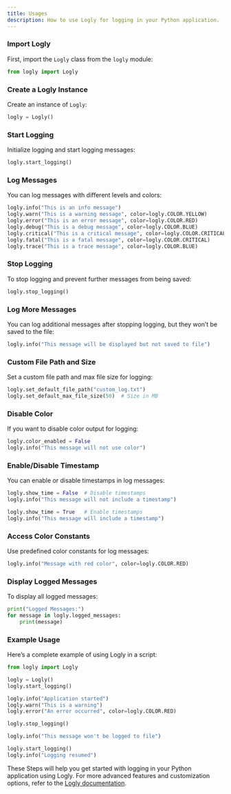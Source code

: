 ```yaml
---
title: Usages
description: How to use Logly for logging in your Python application.
---
```



<Steps>

### Import Logly

First, import the `Logly` class from the `logly` module:

```python
from logly import Logly
```

### Create a Logly Instance

Create an instance of `Logly`:

```python
logly = Logly()
```

### Start Logging

Initialize logging and start logging messages:

```python
logly.start_logging()
```

### Log Messages

You can log messages with different levels and colors:

```python
logly.info("This is an info message")
logly.warn("This is a warning message", color=logly.COLOR.YELLOW)
logly.error("This is an error message", color=logly.COLOR.RED)
logly.debug("This is a debug message", color=logly.COLOR.BLUE)
logly.critical("This is a critical message", color=logly.COLOR.CRITICAL)
logly.fatal("This is a fatal message", color=logly.COLOR.CRITICAL)
logly.trace("This is a trace message", color=logly.COLOR.BLUE)
```

### Stop Logging

To stop logging and prevent further messages from being saved:

```python
logly.stop_logging()
```

### Log More Messages

You can log additional messages after stopping logging, but they won’t be saved to the file:

```python
logly.info("This message will be displayed but not saved to file")
```

### Custom File Path and Size

Set a custom file path and max file size for logging:

```python
logly.set_default_file_path("custom_log.txt")
logly.set_default_max_file_size(50)  # Size in MB
```

### Disable Color

If you want to disable color output for logging:

```python
logly.color_enabled = False
logly.info("This message will not use color")
```

### Enable/Disable Timestamp

You can enable or disable timestamps in log messages:

```python
logly.show_time = False  # Disable timestamps
logly.info("This message will not include a timestamp")

logly.show_time = True   # Enable timestamps
logly.info("This message will include a timestamp")
```

### Access Color Constants

Use predefined color constants for log messages:

```python
logly.info("Message with red color", color=logly.COLOR.RED)
```

### Display Logged Messages

To display all logged messages:

```python
print("Logged Messages:")
for message in logly.logged_messages:
    print(message)
```

### Example Usage

Here’s a complete example of using Logly in a script:

```python
from logly import Logly

logly = Logly()
logly.start_logging()

logly.info("Application started")
logly.warn("This is a warning")
logly.error("An error occurred", color=logly.COLOR.RED)

logly.stop_logging()

logly.info("This message won't be logged to file")

logly.start_logging()
logly.info("Logging resumed")
```

</Steps>

These Steps will help you get started with logging in your Python application using Logly. For more advanced features and customization options, refer to the [Logly documentation](https://fiaz.dev/docs/logly).
